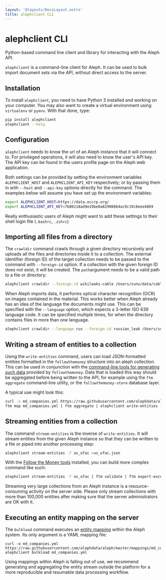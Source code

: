 ```yaml
---
layout: '@layouts/DocsLayout.astro'
title: alephclient CLI
---
```


# alephclient CLI

<p class="lead">
  Python-based command line client and library for interacting with the Aleph API.
</p>

`alephclient` is a command-line client for Aleph. It can be used to bulk import document sets via the API, without direct access to the server.

## Installation

To install `alephclient`, you need to have Python 3 installed and working on your computer. You may also want to create a virtual environment using `virtualenv` or `pyenv`. With that done, type:

```bash
pip install alephclient
alephclient --help
```

## Configuration

`alephclient` needs to know the url of an Aleph instance that it will connect to. For privileged operations, it will also need to know the user's API key. The API key can be found in the users profile page on the Aleph web application.

Both settings can be provided by setting the environment variables `ALEPHCLIENT_HOST` and `ALEPHCLIENT_API_KEY` respectively; or by passing them in with `--host` and `--api-key` options directly for the command. The examples below will assume you have set up the environment variables:

```bash
export ALEPHCLIENT_HOST=https://data.occrp.org/
export ALEPHCLIENT_API_KEY=7b08118ad9e19be0a82906064ac9c19c8eee4869
```

Really enthusiastic users of Aleph might want to add these settings to their shell login file \(`.bashrc`, `.zshrc`\)

## Importing all files from a directory

The `crawldir` command crawls through a given directory recursively and uploads all the files and directories inside it to a collection. The external identifier \(foreign ID\) of the target collection needs to be passed to the command with `--foreign-id` option. If a collection with the given foreign ID does not exist, it will be created. The `path`argument needs to be a valid path to a file or directory:

```bash
alephclient crawldir --foreign-id wikileaks-cable /Users/sunu/data/cable
```

When Aleph imports data, it performs optical character recognition \(OCR\) on images contained in the material. This works better when Aleph already has an idea of the language the documents might use. This can be specified with the `--language` option, which expects a 3-letter ISO 639 language code. It can be specified multiple times, for when the directory contains files in more than one language.

```bash
alephclient crawldir --language rus --foreign-id russian_leak /Users/sunu/data/russian_leak
```

## Writing a stream of entities to a collection

Using the `write-entities` command, users can load JSON-formatted entities formatted in the `followthemoney` structure into an aleph collection. This can be used in conjunction with the [command-line tools for generating such data](/developers/followthemoney/ftm) provided by `followthemoney`. Data that is loaded this way should be aggregated before being written to the API, for example using the `ftm aggregate` command-line utility, or the `followthemoney-store` database layer.

A typical use might look this:

```bash
curl -o md_companies.yml https://raw.githubusercontent.com/alephdata/aleph/master/mappings/md_companies.yml
ftm map md_companies.yml | ftm aggregate | alephclient write-entities -f md_companies
```

## **Streaming entities from a collection**

The command `stream-entities` is the inverse of `write-entities`. It will stream entities from the given Aleph instance so that they can be written to a file or piped into another processing step:

```bash
alephclient stream-entities -f us_ofac >us_ofac.json
```

With the [Follow the Money tools](/developers/followthemoney/ftm) installed, you can build more complex command like such:

```bash
alephclient stream-entities -f us_ofac | ftm validate | ftm export-excel -o OFAC.xlsx
```

<Callout theme="danger">
  Streaming very large collections from an Aleph instance is a resource-consuming activity on the server side. Please only stream collections with more than 100,000 entities after making sure that the server administrators are OK with it.
</Callout>

## Executing an entity mapping on the server

The `bulkload` command executes an [entity mapping](/developers/mappings) within the Aleph system. Its only argument is a YAML mapping file:

```
curl -o md_companies.yml https://raw.githubusercontent.com/alephdata/aleph/master/mappings/md_companies.yml
alephclient bulkload md_companies.yml
```

<Callout>
  Using mappings within Aleph is falling out of use, we recommend generating and aggregating the entity stream outside the platform for a more reproducible and resumable data processing workflow.
</Callout>
